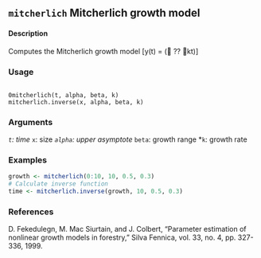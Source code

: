 ## ``mitcherlich`` Mitcherlich growth model

#### Description
Computes the Mitcherlich growth model
\[y(t) = ( ?? kt)\]

### Usage 
<pre><code>
0mitcherlich(t, alpha, beta, k)
mitcherlich.inverse(x, alpha, beta, k)
</code></pre>

### Arguments 
*``t``: time
*``x``: size
*``alpha``: upper asymptote
*``beta``: growth range
*``k``: growth rate

### Examples
```r
growth <- mitcherlich(0:10, 10, 0.5, 0.3)
# Calculate inverse function
time <- mitcherlich.inverse(growth, 10, 0.5, 0.3)
```


### References
D. Fekedulegn, M. Mac Siurtain, and J. Colbert, "Parameter estimation of nonlinear growth models
in forestry," Silva Fennica, vol. 33, no. 4, pp. 327-336, 1999.
